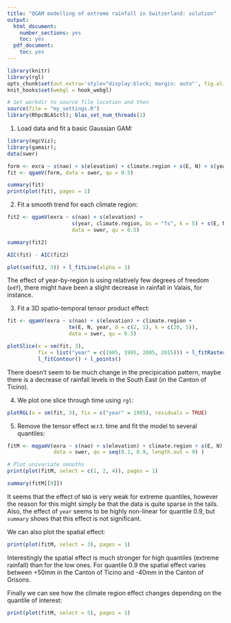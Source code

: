 ```yaml
---
title: "QGAM modelling of extreme rainfall in Switzerland: solution"
output:
  html_document:
    number_sections: yes
    toc: yes
  pdf_document:
    toc: yes
---
```


<!--
%\VignetteEngine{rmarkdown::render}
%\VignetteIndexEntry{qgam_vignette}
-->
  
```r
library(knitr)
library(rgl)
opts_chunk$set(out.extra='style="display:block; margin: auto"', fig.align="center", tidy=FALSE)
knit_hooks$set(webgl = hook_webgl)
```

```r
# Set workdir to source file location and then
source(file = "my_settings.R")
library(RhpcBLASctl); blas_set_num_threads(1)
```

1) Load data and fit a basic Gaussian GAM:
```r
library(mgcViz);
library(gamair);
data(swer)

form <- exra ~ s(nao) + s(elevation) + climate.region + s(E, N) + s(year, k = 5)
fit <- qgamV(form, data = swer, qu = 0.5)

summary(fit)
print(plot(fit), pages = 1)
```

2) Fit a smooth trend for each climate region:
```r
fit2 <- qgamV(exra ~ s(nao) + s(elevation) +
                     s(year, climate.region, bs = "fs", k = 5) + s(E, N), 
                     data = swer, qu = 0.5)

summary(fit2)

AIC(fit) - AIC(fit2)

plot(sm(fit2, 3)) + l_fitLine(alpha = 1)
```
The effect of year-by-region is using relatively few degrees of freedom (`edf`), there might have been a slight decrease in rainfall in Valais, for instance.

3) Fit a 3D spatio-temporal tensor product effect:
```r
fit <- qgamV(exra ~ s(nao) + s(elevation) + climate.region +
                    te(E, N, year, d = c(2, 1), k = c(20, 5)), 
                    data = swer, qu = 0.5)

plotSlice(x = sm(fit, 3), 
          fix = list("year" = c(1985, 1995, 2005, 2015))) + l_fitRaster() + 
          l_fitContour() + l_points()
```
There doesn't seem to be much change in the precipication pattern, maybe there is a decrease of rainfall levels in the South East (in the Canton of Ticino).

4) We plot one slice through time using `rgl`:
```r
plotRGL(x = sm(fit, 3), fix = c("year" = 1985), residuals = TRUE)
```

5) Remove the tensor effect w.r.t. time and fit the model to several quantiles:
```r
fitM <- mqgamV(exra ~ s(nao) + s(elevation) + climate.region + s(E, N) + s(year, k = 5), 
               data = swer, qu = seq(0.1, 0.9, length.out = 9) )

# Plot univariate smooths
print(plot(fitM, select = c(1, 2, 4)), pages = 1)

summary(fitM[[9]])
```
It seems that the effect of `NAO` is very weak for extreme quantiles, however the reason for this might simply be that the data is quite sparse in the tails. Also, the effect of `year` seems to be highly non-linear for quantile 0.9, but `summary` shows that this effect is not significant. 

We can also plot the spatial effect:
```r
print(plot(fitM, select = 3), pages = 1)
```
Interestingly the spatial effect is much stronger for high quantiles (extreme rainfall) than for the low ones. For quantile 0.9 the spatial effect varies between +50mm in the Canton of Ticino and -40mm in the Canton of Grisons. 

Finally we can see how the climate region effect changes depending on the quantile of interest:
```r
print(plot(fitM, select = 5), pages = 1)
```

